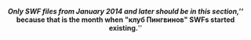 <center>'''''Only SWF files from January 2014 and later should be in this section,'''''<br>
'''''because that is the month when "клуб Пингвинов" SWFs started existing.'''''</center>
